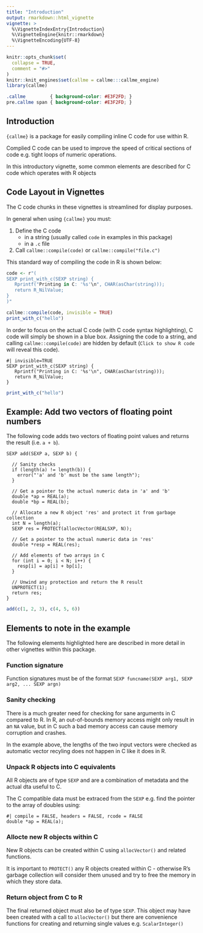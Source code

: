 ```yaml
---
title: "Introduction"
output: rmarkdown::html_vignette
vignette: >
  %\VignetteIndexEntry{Introduction}
  %\VignetteEngine{knitr::rmarkdown}
  %\VignetteEncoding{UTF-8}
---
```




```r
knitr::opts_chunk$set(
  collapse = TRUE,
  comment = "#>"
)
knitr::knit_engines$set(callme = callme:::callme_engine)
library(callme)
```

```css
.callme         { background-color: #E3F2FD; }
pre.callme span { background-color: #E3F2FD; }
```


## Introduction

`{callme}` is a package for easily compiling inline C code for use within R.

Complied C code can be used to improve the speed of critical sections of code e.g.
tight loops of numeric operations.

In this introductory vignette, some common elements are described for C code
which operates with R objects

## Code Layout in Vignettes

The C code chunks in these vignettes is streamlined for display purposes.

In general when using `{callme}` you must:

1. Define the C code 
    * in a string (usually called `code` in examples in this package)
    * in a `.c` file
2. Call `callme::compile(code)` or `callme::compile("file.c")`

This standard way of compiling the code in R is shown below:

```r
code <- r"(
SEXP print_with_c(SEXP string) {
   Rprintf("Printing in C: '%s'\n", CHAR(asChar(string)));
   return R_NilValue;
}
)"

callme::compile(code, invisible = TRUE)
print_with_c("hello")
```

In order to focus on the actual C code (with C code syntax highlighting), 
C code will simply be shown in a blue box.   Assigning the code to a string, 
and calling `callme::compile(code)` are hidden by default (`Click to show R code` 
will reveal this code).

```callme
#| invisible=TRUE
SEXP print_with_c(SEXP string) {
   Rprintf("Printing in C: '%s'\n", CHAR(asChar(string)));
   return R_NilValue;
}
```

```r
print_with_c("hello")
```




## Example: Add two vectors of floating point numbers

The following code adds two vectors of floating point values and returns
the result (i.e. `a + b`).


```callme
SEXP add(SEXP a, SEXP b) {
  
  // Sanity checks
  if (length(a) != length(b)) {
    error("'a' and 'b' must be the same length");
  }
  
  // Get a pointer to the actual numeric data in 'a' and 'b'
  double *ap = REAL(a);
  double *bp = REAL(b);
  
  // Allocate a new R object 'res' and protect it from garbage collection
  int N = length(a);
  SEXP res = PROTECT(allocVector(REALSXP, N));
  
  // Get a pointer to the actual numeric data in 'res'
  double *resp = REAL(res);
  
  // Add elements of two arrays in C
  for (int i = 0; i < N; i++) {
    resp[i] = ap[i] + bp[i];
  }
  
  // Unwind any protection and return the R result
  UNPROTECT(1);
  return res;
}
```


```r
add(c(1, 2, 3), c(4, 5, 6))
```


## Elements to note in the example

The following elements highlighted here are described in more detail in 
other vignettes within this package.

###  Function signature

Function signatures must be of the format `SEXP funcname(SEXP arg1, SEXP arg2, ... SEXP argn)`


### Sanity checking

There is a much greater need for checking for sane arguments in C compared to 
R.   In R, an out-of-bounds memory access might only result in an `NA` value, but
in C such a bad memory access can cause memory corruption and crashes.

In the example above, the lengths of the two input vectors were checked as
automatic vector recyling does not happen in C like it does in R.


### Unpack R objects into C equivalents

All R objects are of type `SEXP` and are a combination of metadata and
the actual dta useful to C.

The C compatible data must be extraced from the `SEXP` e.g. find the pointer
to the array of doubles using:

```callme
#| compile = FALSE, headers = FALSE, rcode = FALSE
double *ap = REAL(a);
```

### Allocte new R objects within C

New R objects can be created within C using `allocVector()` and related functions.

It is important to `PROTECT()` any R objects created within C - otherwise
R's garbage collection will consider them unused and try to free the memory 
in which they store data.


### Return object from C to R

The final returned object must also be of type `SEXP`.  This object may
have been created with a call to `allocVector()` but there are convenience
functions for creating and returning single values e.g. `ScalarInteger()`




